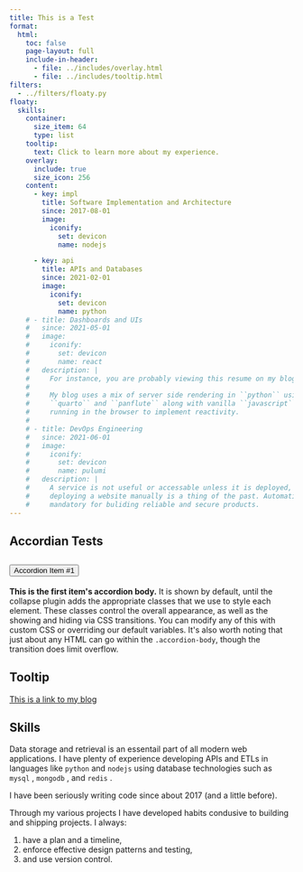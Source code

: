 ```yaml
---
title: This is a Test
format:
  html:
    toc: false
    page-layout: full
    include-in-header:
      - file: ../includes/overlay.html
      - file: ../includes/tooltip.html
filters:
  - ../filters/floaty.py
floaty:
  skills:
    container:
      size_item: 64
      type: list
    tooltip:
      text: Click to learn more about my experience.
    overlay:
      include: true
      size_icon: 256
    content:
      - key: impl
        title: Software Implementation and Architecture
        since: 2017-08-01
        image:
          iconify:
            set: devicon
            name: nodejs

      - key: api
        title: APIs and Databases
        since: 2021-02-01
        image:
          iconify:
            set: devicon
            name: python
    # - title: Dashboards and UIs
    #   since: 2021-05-01
    #   image:
    #     iconify:
    #       set: devicon
    #       name: react
    #   description: |
    #     For instance, you are probably viewing this resume on my blog.
    #
    #     My blog uses a mix of server side rendering in ``python`` using
    #     ``quarto`` and ``panflute`` along with vanilla ``javascript``
    #     running in the browser to implement reactivity.
    #
    # - title: DevOps Engineering
    #   since: 2021-06-01
    #   image:
    #     iconify:
    #       set: devicon
    #       name: pulumi
    #   description: |
    #     A service is not useful or accessable unless it is deployed, and
    #     deploying a website manually is a thing of the past. Automation is
    #     mandatory for buliding reliable and secure products.
---
```


## Accordian Tests

```{=html}
<div class="accordion" id="accordionExample">
  <div class="accordion-item">
    <h2 class="accordion-header">
      <button class="accordion-button" type="button" data-bs-toggle="collapse" data-bs-target="#collapseOne" aria-expanded="true" aria-controls="collapseOne">
        Accordion Item #1
      </button>
    </h2>
    <div id="collapseOne" class="accordion-collapse collapse show" data-bs-parent="#accordionExample">
      <div class="accordion-body">
        <strong>This is the first item's accordion body.</strong> It is shown by default, until the collapse plugin adds the appropriate classes that we use to style each element. These classes control the overall appearance, as well as the showing and hiding via CSS transitions. You can modify any of this with custom CSS or overriding our default variables. It's also worth noting that just about any HTML can go within the <code>.accordion-body</code>, though the transition does limit overflow.
      </div>
    </div>
  </div>
</div>
```

## Tooltip

[This is a link to my blog](https://acederberg.io){data-bs-toggle="tooltip" data-bs-title="Click here to see my blog!"}

## Skills

<!-- Start Skills --> :::::: { #skills }

<!-- Start Overlay --> ::::: { .overlay }
<!-- Start Overlay Content --> :::: { .overlay-content }
<!-- Start API --> ::: { .overlay-content-item data-key="api" }

Data storage and retrieval is an essentail part of all modern web applications.
I have plenty of experience developing APIs and ETLs in languages like
`python` <iconify-icon icon="devicons:python"></iconify-icon>
and `nodejs` <iconify-icon icon="devicons:nodejs"></iconify-icon>
using database technologies such as
`mysql` <iconify-icon icon=devicon:mysql></iconify-icon>,
`mongodb` <iconify-icon icon=devicon:mongodb></iconify-icon>,
and `redis` <iconify-icon icon=devicon:redis></iconify-icon>.

<!-- End API ----------> :::
<!-- Start Impl -------> ::: { .overlay-content-item data-key="impl" }

I have been seriously writing code since about 2017 (and a little before).

Through my various projects I have developed habits condusive to building and shipping projects.
I always:

1. have a plan and a timeline,
2. enforce effective design patterns and testing,
3. and use version control.

<!-- End Impl --> :::
<!-- End Overlay Conent --> ::::
<!-- End Overlay --> :::::
<!-- End Skills --> ::::::
